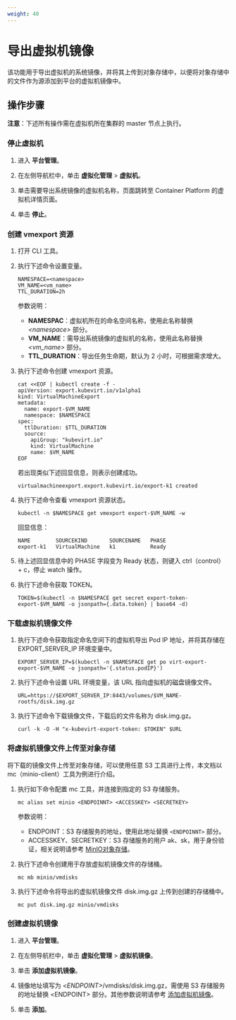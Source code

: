 ```yaml
---
weight: 40
---
```


# 导出虚拟机镜像

该功能用于导出虚拟机的系统镜像，并将其上传到对象存储中，以便将对象存储中的文件作为源添加到平台的虚拟机镜像中。

## 操作步骤

**注意**：下述所有操作需在虚拟机所在集群的 master 节点上执行。

### 停止虚拟机

1. 进入 **平台管理**。

1. 在左侧导航栏中，单击 **虚拟化管理** > **虚拟机**。

2. 单击需要导出系统镜像的虚拟机名称，页面跳转至 Container Platform 的虚拟机详情页面。

3. 单击 **停止**。

### 创建 vmexport 资源

1. 打开 CLI 工具。
    
2. 执行下述命令设置变量。

    ```
    NAMESPACE=<namespace> 
    VM_NAME=<vm_name>
    TTL_DURATION=2h
    ```
    参数说明：
    * **NAMESPAC**：虚拟机所在的命名空间名称，使用此名称替换 *\<namespace>* 部分。
    * **VM_NAME**：需导出系统镜像的虚拟机的名称，使用此名称替换 *\<vm_name>* 部分。
    * **TTL_DURATION**：导出任务生命期，默认为 2 小时，可根据需求增大。

3. 执行下述命令创建 vmexport 资源。

    ```
    cat <<EOF | kubectl create -f -
    apiVersion: export.kubevirt.io/v1alpha1
    kind: VirtualMachineExport
    metadata:
      name: export-$VM_NAME
      namespace: $NAMESPACE
    spec:
      ttlDuration: $TTL_DURATION
      source:
        apiGroup: "kubevirt.io"
        kind: VirtualMachine
        name: $VM_NAME
    EOF
    ```
    若出现类似下述回显信息，则表示创建成功。
    
    ```
    virtualmachineexport.export.kubevirt.io/export-k1 created
    ```
    
4. 执行下述命令查看 vmexport 资源状态。

    ```
    kubectl -n $NAMESPACE get vmexport export-$VM_NAME -w
    ```
    回显信息：
    
    ```
    NAME        SOURCEKIND       SOURCENAME   PHASE
    export-k1   VirtualMachine   k1           Ready
    ```

5. 待上述回显信息中的 PHASE 字段变为 Ready 状态，则键入 ctrl（control） + c，停止 watch 操作。
6. 执行下述命令获取 TOKEN。

    ```
    TOKEN=$(kubectl -n $NAMESPACE get secret export-token-export-$VM_NAME -o jsonpath={.data.token} | base64 -d)
    ```

### 下载虚拟机镜像文件

1. 执行下述命令获取指定命名空间下的虚拟机导出 Pod  IP 地址，并将其存储在 EXPORT\_SERVER\_IP 环境变量中。

    ```
    EXPORT_SERVER_IP=$(kubectl -n $NAMESPACE get po virt-export-export-$VM_NAME -o jsonpath='{.status.podIP}')
    ```
2. 执行下述命令设置 URL 环境变量，该 URL 指向虚拟机的磁盘镜像文件。

    ```
    URL=https://$EXPORT_SERVER_IP:8443/volumes/$VM_NAME-rootfs/disk.img.gz
    ```
    
3. 执行下述命令下载镜像文件，下载后的文件名称为 disk.img.gz。

    ```
    curl -k -O -H "x-kubevirt-export-token: $TOKEN" $URL
    ```

### 将虚拟机镜像文件上传至对象存储

将下载的镜像文件上传至对象存储，可以使用任意 S3 工具进行上传，本文档以 mc（minio-client）工具为例进行介绍。

1. 执行如下命令配置 mc 工具，并连接到指定的 S3 存储服务。

    ```
    mc alias set minio <ENDPOINNT> <ACCESSKEY> <SECRETKEY>
    ```
     参数说明：
     * ENDPOINT：S3 存储服务的地址，使用此地址替换 `<ENDPOINNT>` 部分。
     * ACCESSKEY、SECRETKEY：S3 存储服务的用户 ak、sk，用于身份验证，相关说明请参考 [MinIO对象存储](https://min.io/docs/minio/kubernetes/upstream/index.html?ref=docs-redirect)。

2. 执行下述命令创建用于存放虚拟机镜像文件的存储桶。

    ```
    mc mb minio/vmdisks
    ```
    
3. 执行下述命令将导出的虚拟机镜像文件 disk.img.gz 上传到创建的存储桶中。

    ```
    mc put disk.img.gz minio/vmdisks
    ```

### 创建虚拟机镜像

1. 进入 **平台管理**。

2. 在左侧导航栏中，单击 **虚拟化管理** > **虚拟机镜像**。

3. 单击 **添加虚拟机镜像**。

3. 镜像地址填写为 *\<ENDPOINT>*/vmdisks/disk.img.gz，需使用 S3 存储服务的地址替换 \<ENDPOINT> 部分。其他参数说明请参考 [添加虚拟机镜像](../functions/add_image.md)。

4. 单击 **添加**。



